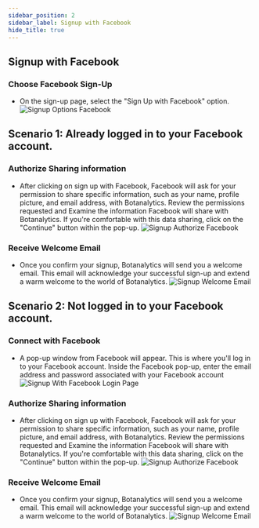 ```yaml
---
sidebar_position: 2
sidebar_label: Signup with Facebook
hide_title: true
---
```



## Signup with Facebook

### Choose Facebook Sign-Up

- On the sign-up page, select the "Sign Up with Facebook" option.
  <img src={SignupOptionsFacebook} alt="Signup Options Facebook" /> 

## Scenario 1: Already logged in to your Facebook account.

### Authorize Sharing information

- After clicking on sign up with Facebook, Facebook will ask for your permission to share specific information, such as your name, profile picture, and email address, with Botanalytics. Review the permissions requested and Examine the information Facebook will share with Botanalytics. If you're comfortable with this data sharing, click on the "Continue" button within the pop-up.
  <img src={SignupAuthorizeFacebook} alt="Signup Authorize Facebook" /> 

### Receive Welcome Email

- Once you confirm your signup, Botanalytics will send you a welcome email. This email will acknowledge your successful sign-up and extend a warm welcome to the world of Botanalytics.
  <img src={SignupWelcomeEmail} alt="Signup Welcome Email" /> 

## Scenario 2: Not logged in to your Facebook account.

### Connect with Facebook

- A pop-up window from Facebook will appear. This is where you'll log in to your Facebook account.
  Inside the Facebook pop-up, enter the email address and password associated with your Facebook account
  <img src={SignupWithFacebookLogin} alt="Signup With Facebook Login Page" /> 

### Authorize Sharing information

- After clicking on sign up with Facebook, Facebook will ask for your permission to share specific information, such as your name, profile picture, and email address, with Botanalytics. Review the permissions requested and Examine the information Facebook will share with Botanalytics. If you're comfortable with this data sharing, click on the "Continue" button within the pop-up.
  <img src={SignupAuthorizeFacebook} alt="Signup Authorize Facebook" /> 

### Receive Welcome Email

- Once you confirm your signup, Botanalytics will send you a welcome email. This email will acknowledge your successful sign-up and extend a warm welcome to the world of Botanalytics.
  <img src={SignupWelcomeEmail} alt="Signup Welcome Email" /> 